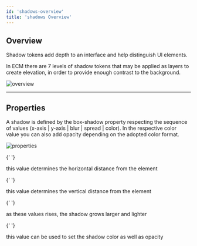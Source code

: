 ```yaml
---
id: 'shadows-overview'
title: 'shadows Overview'
---
```


## Overview

Shadow tokens add depth to an interface and help distinguish UI elements.

In ECM there are 7 levels of shadow tokens that may be applied as layers to create elevation, in order to provide enough contrast to the background.

![overview](../assets/shadows_overview.png#expand)

---

## Properties

A shadow is defined by the box-shadow property respecting the sequence of values (x-axis | y-axis | blur | spread | color). In the respective color value you can also add opacity depending on the adopted color format.

<ImageAnnotation indexType="decimal">

![properties](../assets/shadows_properties.png#expand)

{' '}

<Annotation label="x-axis" x="50" y="70">
  this value determines the horizontal distance from the element
</Annotation>

{' '}

<Annotation label="y-axis" x="50" y="33">
  this value determines the vertical distance from the element
</Annotation>

{' '}

<Annotation label="blur and spread" x="39" y="30">
  as these values rises, the shadow grows larger and lighter
</Annotation>

{' '}

<Annotation label="color" x="65" y="60">
  this value can be used to set the shadow color as well as opacity
</Annotation>

</ImageAnnotation>
